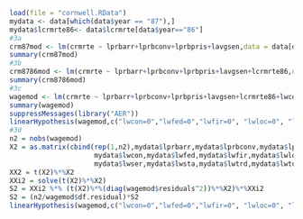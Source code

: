 ```{r}
load(file = "cornwell.RData")
mydata <- data[which(data$year == "87"),]
mydata$lcrmrte86<- data$lcrmrte[data$year=="86"]
#3a
crm87mod <- lm(crmrte ~ lprbarr+lprbconv+lprbpris+lavgsen,data = data[data$year == "87",])
summary(crm87mod)
#3b
crm8786mod <- lm(crmrte ~ lprbarr+lprbconv+lprbpris+lavgsen+lcrmrte86,data = mydata)
summary(crm8786mod)
#3c
wagemod <- lm(crmrte ~ lprbarr+lprbconv+lprbpris+lavgsen+lcrmrte86+lwcon+lwfed+lwfir+lwloc+lwmfg+lwser+lwsta+lwtrd+lwtuc,data = mydata)
summary(wagemod)
suppressMessages(library("AER"))
linearHypothesis(wagemod,c("lwcon=0","lwfed=0","lwfir=0", "lwloc=0", "lwmfg=0", "lwser=0", "lwsta=0", "lwtrd=0", "lwtuc=0"))
#3d
n2 = nobs(wagemod)
X2 = as.matrix(cbind(rep(1,n2),mydata$lprbarr,mydata$lprbconv,mydata$lprbpris,mydata$lavgsen,mydata$lcrmrte,
                     mydata$lwcon,mydata$lwfed,mydata$lwfir,mydata$lwloc,mydata$lwmfg,
                     mydata$lwser,mydata$lwsta,mydata$lwtrd,mydata$lwtuc))
XX2 = t(X2)%*%X2
XXi2 = solve(t(X2)%*%X2)
S2 = XXi2 %*% (t(X2)%*%(diag(wagemod$residuals^2))%*%X2)%*%XXi2
S2 = (n2/wagemod$df.residual)*S2
linearHypothesis(wagemod,c("lwcon=0","lwfed=0","lwfir=0", "lwloc=0", "lwmfg=0", "lwser=0", "lwsta=0", "lwtrd=0", "lwtuc=0"), vcov=S2)

```

